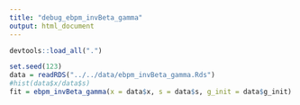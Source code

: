 ```yaml
---
title: "debug_ebpm_invBeta_gamma"
output: html_document
---
```

```r
devtools::load_all(".")
```

```r
set.seed(123)
data = readRDS("../../data/ebpm_invBeta_gamma.Rds")
#hist(data$x/data$s)
fit = ebpm_invBeta_gamma(x = data$x, s = data$s, g_init = data$g_init)
```

